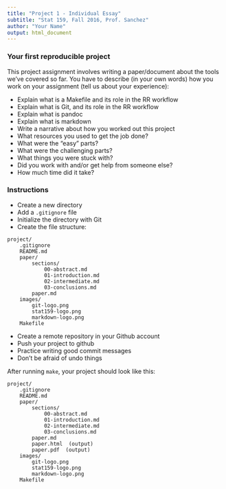 ```yaml
---
title: "Project 1 - Individual Essay"
subtitle: "Stat 159, Fall 2016, Prof. Sanchez"
author: "Your Name"
output: html_document
---
```



### Your first reproducible project

This project assignment involves writing a paper/document about the tools
we've covered so far. You have to describe (in your own words) how you work 
on your assignment (tell us about your experience):

- Explain what is a Makefile and its role in the RR workflow
- Explain what is Git, and its role in the RR workflow
- Explain what is pandoc
- Explain what is markdown
- Write a narrative about how you worked out this project
- What resources you used to get the job done?
- What were the "easy" parts?
- What were the challenging parts?
- What things you were stuck with?
- Did you work with and/or get help from someone else?
- How much time did it take?


### Instructions

- Create a new directory
- Add a `.gitignore` file
- Initialize the directory with Git
- Create the file structure:

```
project/
	.gitignore
	README.md
	paper/
		sections/
			00-abstract.md
			01-introduction.md
			02-intermediate.md
			03-conclusions.md
		paper.md
	images/
		git-logo.png
		stat159-logo.png
		markdown-logo.png
	Makefile
```

- Create a remote repository in your Github account
- Push your project to github
- Practice writing good commit messages
- Don't be afraid of undo things


After running `make`, your project should look like this:

```
project/
	.gitignore
	README.md
	paper/
		sections/
			00-abstract.md
			01-introduction.md
			02-intermediate.md
			03-conclusions.md
		paper.md
		paper.html  (output)
		paper.pdf  (output)
	images/
		git-logo.png
		stat159-logo.png
		markdown-logo.png
	Makefile
```


